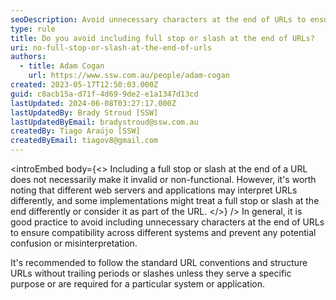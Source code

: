 ```yaml
---
seoDescription: Avoid unnecessary characters at the end of URLs to ensure compatibility and prevent misinterpretation.
type: rule
title: Do you avoid including full stop or slash at the end of URLs?
uri: no-full-stop-or-slash-at-the-end-of-urls
authors:
  - title: Adam Cogan
    url: https://www.ssw.com.au/people/adam-cogan
created: 2023-05-17T12:50:03.000Z
guid: c0acb15a-d71f-4d69-9de2-e1a1347d13cd
lastUpdated: 2024-06-08T03:27:17.000Z
lastUpdatedBy: Brady Stroud [SSW]
lastUpdatedByEmail: bradystroud@ssw.com.au
createdBy: Tiago Araújo [SSW]
createdByEmail: tiagov8@gmail.com
---
```


<introEmbed
  body={<>
Including a full stop or slash at the end of a URL does not necessarily make it invalid or non-functional. However, it's worth noting that different web servers and applications may interpret URLs differently, and some implementations might treat a full stop or slash at the end differently or consider it as part of the URL.
  </>}
/>
In general, it is good practice to avoid including unnecessary characters at the end of URLs to ensure compatibility across different systems and prevent any potential confusion or misinterpretation.

It's recommended to follow the standard URL conventions and structure URLs without trailing periods or slashes unless they serve a specific purpose or are required for a particular system or application.
